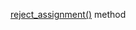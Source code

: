 [reject_assignment()](/docs-new/toloka-kit/reference/toloka.client.TolokaClient.reject_assignment) method

